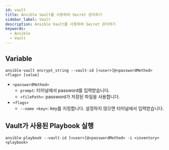 ```yaml
---
id: vault
title: Ansible Vault를 사용하여 Secret 관리하기
sidebar_label: Vault
description: Ansible Vault를 사용하여 Secret 관리하기
keywords:
  - Ansible
  - Vault
---
```


## Variable

```shell
ansible-vault encrypt_string --vault-id [<user>]@<passwordMethod> <flags> [value]
```

- `<passwordMethod>`
  - `prompt`: 터미널에서 password를 입력받습니다.
  - `<filePath>`: password가 저장된 파일을 사용합니다.
- `<flags>`
  - `--name <key>`: key를 지정합니다. 설정하지 않으면 터미널에서 입력받습니다.

## Vault가 사용된 Playbook 실행

```shell
ansible-playbook --vault-id [<user>]@<passwordMethod> -i <inventory> <playbook>
```

